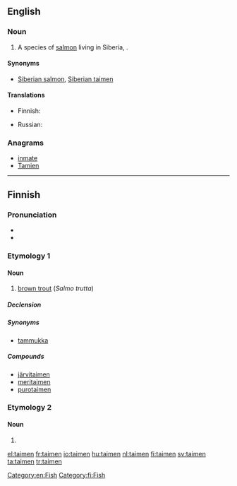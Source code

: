 ==English==
{{rfi}}
{{wikipedia|Hucho taimen}}
{{wikispecies|Hucho taimen}}
===Noun===
{{en-noun}}

# A species of [[salmon]] living in Siberia, {{taxlink|Hucho taimen|species}}.

====Synonyms====
* [[Siberian salmon]], [[Siberian taimen]]

====Translations====
{{trans-top|''Hucho taimen''}}
* Finnish: {{t-|fi|siperianjokilohi}}
{{trans-mid}}
* Russian: {{t+|ru|таймень|m|tr=tajm'én'|sc=Cyrl}}
{{trans-bottom}}

===Anagrams===
* [[inmate#English|inmate]]
* [[Tamien#English|Tamien]]

[[Category:en:Fish]]

----

==Finnish==

===Pronunciation===
* {{IPA|lang=fi|[ˈt̪ɑime̞n]}}
* {{hyphenation|tai|men}}

===Etymology 1===
{{rfe|lang=fi}}
{{wikipedia|lang=fi}}

====Noun====
{{head|fi|noun}}

# [[brown trout]] (''Salmo trutta'')

=====Declension=====
{{fi-decl-sisar|taimen}}

=====Synonyms=====
* [[tammukka]]

=====Compounds=====
* [[järvitaimen]]
* [[meritaimen]]
* [[purotaimen]]

===Etymology 2===

====Noun====
{{head|fi|noun form}}

# {{fi-form of|type=noun|case=genitive|pl=singular|taimi}}

[[Category:fi:Fish]]

[[el:taimen]]
[[fr:taimen]]
[[io:taimen]]
[[hu:taimen]]
[[nl:taimen]]
[[fi:taimen]]
[[sv:taimen]]
[[ta:taimen]]
[[tr:taimen]]